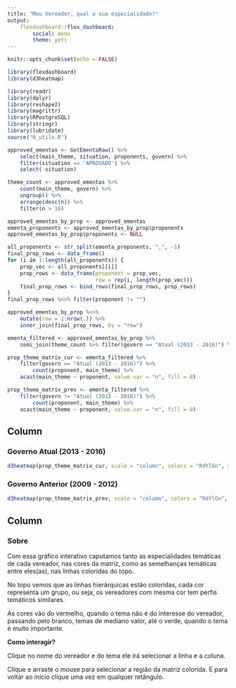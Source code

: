```yaml
---
title: "Meu Vereador, qual a sua especialidade?"
output: 
    flexdashboard::flex_dashboard:
        social: menu
        theme: yeti
---
```


```r
knitr::opts_chunk$set(echo = FALSE)

library(flexdashboard)
library(d3heatmap)

library(readr)
library(dplyr)
library(reshape2)
library(magrittr)
library(RPostgreSQL)
library(stringr)
library(lubridate)
source("0_utils.R")

approved_ementas <- GetEmentaRaw() %>%
    select(main_theme, situation, proponents, govern) %>%
    filter(situation == 'APROVADO') %>% 
    select(-situation)

theme_count <- approved_ementas %>% 
    count(main_theme, govern) %>% 
    ungroup() %>% 
    arrange(desc(n)) %>% 
    filter(n > 10)

approved_ementas_by_prop <- approved_ementas
ementa_proponents <- approved_ementas_by_prop$proponents
approved_ementas_by_prop$proponents <- NULL

all_proponents <- str_split(ementa_proponents, ",", -1)
final_prop_rows <- data_frame()
for (i in 1:length(all_proponents)) {
    prop_vec <- all_proponents[[i]]
    prop_rows <- data_frame(proponent = prop_vec,
                            row = rep(i, length(prop_vec)))
    final_prop_rows <- bind_rows(final_prop_rows, prop_rows)
}
final_prop_rows %<>% filter(proponent != "")

approved_ementas_by_prop %<>% 
    mutate(row = 1:nrow(.)) %>% 
    inner_join(final_prop_rows, by = "row")

ementa_filtered <- approved_ementas_by_prop %>% 
    semi_join(theme_count %>% filter(govern == "Atual (2013 - 2016)") %>% filter(n > n[16]), by = "main_theme")

prop_theme_matrix_cur <- ementa_filtered %>% 
    filter(govern == "Atual (2013 - 2016)") %>% 
        count(proponent, main_theme) %>% 
    acast(main_theme ~ proponent, value.var = "n", fill = 0)

prop_theme_matrix_prev <- ementa_filtered %>% 
    filter(govern != "Atual (2013 - 2016)") %>% 
        count(proponent, main_theme) %>% 
    acast(main_theme ~ proponent, value.var = "n", fill = 0)
```

Column {.tabset}
--------------------------------------

### Governo Atual (2013 - 2016)

```r
d3heatmap(prop_theme_matrix_cur, scale = "column", colors = "RdYlGn", xaxis_height = 125, yaxis_width = 200, k_col = 4, dendrogram = "col", cexRow = .85)
```

### Governo Anterior (2009 - 2012)

```r
d3heatmap(prop_theme_matrix_prev, scale = "column", colors = "RdYlGn", xaxis_height = 125, yaxis_width = 200, k_col = 4, dendrogram = "col", cexRow = .85)
```

Column {data-width=175}
-------------------------------------
### Sobre 

Com essa gráfico interativo caputamos tanto as especialidades temáticas de cada vereador, nas cores da matriz, como as semelhanças temáticas entre eles(as), nas linhas coloridas do topo. 

No topo vemos que as linhas hierárquicas estão coloridas, cada cor representa um grupo, ou seja, os vereadores com mesma cor tem perfis temáticos similares.

As cores vão do vermelho, quando o tema não é do interesse do vereador, passando pelo branco, temas de mediano valor, até o verde, quando o tema é muito importante.

**Como interagir?**

Clique no nome do vereador e do tema ele irá selecionar a linha e a coluna.

Clique e arraste o mouse para selecionar a região da matriz colorida. E para voltar ao início clique uma vez em qualquer retângulo.
